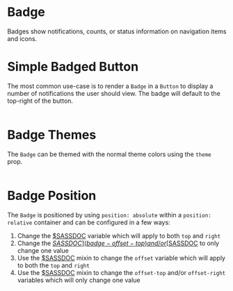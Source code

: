 # Badge

Badges show notifications, counts, or status information on navigation items and
icons.

# Simple Badged Button

The most common use-case is to render a `Badge` in a `Button` to display a
number of notifications the user should view. The badge will default to the
top-right of the button.

```demo source="./SimpleBadgedButtonExample.tsx"

```

# Badge Themes

The `Badge` can be themed with the normal theme colors using the `theme` prop.

```demo source="./BadgeThemesExample.tsx"

```

# Badge Position

The `Badge` is positioned by using `position: absolute` within a
`position: relative` container and can be configured in a few ways:

1. Change the [$SASSDOC](badge-offset) variable which will apply to both `top`
   and `right`
2. Change the [$SASSDOC](badge-offset-top) and/or
   [$SASSDOC](badge-offset-right) to only change one value
3. Use the [$SASSDOC](badge-set-var) mixin to change the `offset` variable
   which will apply to both the `top` and `right`
4. Use the [$SASSDOC](badge-set-var) mixin to change the `offset-top` and/or
   `offset-right` variables which will only change one value

```demo source="./BadgePositionExample.tsx"

```
